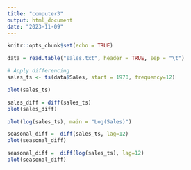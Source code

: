 ```yaml
---
title: "computer3"
output: html_document
date: "2023-11-09"
---
```


```r
knitr::opts_chunk$set(echo = TRUE)
```

```r
data = read.table("sales.txt", header = TRUE, sep = "\t")
```

```r
# Apply differencing
sales_ts <- ts(data$Sales, start = 1970, frequency=12)
```

```r
plot(sales_ts)
```

```r
sales_diff = diff(sales_ts)
plot(sales_diff)
```

```r
plot(log(sales_ts), main = "Log(Sales)")
```

```r
seasonal_diff =  diff(sales_ts, lag=12)
plot(seasonal_diff)
```

```r
seasonal_diff =  diff(log(sales_ts), lag=12)
plot(seasonal_diff)
```
